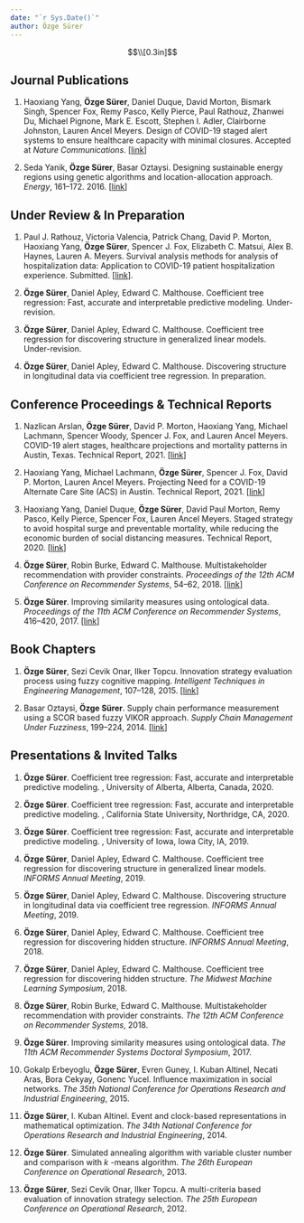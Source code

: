 ```yaml
---
date: "`r Sys.Date()`"
author: Özge Sürer
---
```


$$\\[0.3in]$$

## Journal Publications

1. Haoxiang Yang, **Özge Sürer**, Daniel Duque, David Morton, Bismark Singh, Spencer Fox, Remy Pasco, Kelly Pierce, Paul Rathouz, Zhanwei Du, Michael Pignone, Mark E. Escott, Stephen I. Adler, Clairborne Johnston, Lauren Ancel Meyers. Design of COVID-19 staged alert systems to ensure healthcare capacity with minimal closures. Accepted at *Nature Communications*. [[link](https://www.medrxiv.org/content/10.1101/2020.11.26.20152520v2)]

1. Seda Yanik, **Özge Sürer**, Basar Oztaysi. Designing sustainable energy regions using genetic algorithms and location-allocation approach. *Energy*, 161--172. 2016. [[link](https://www.sciencedirect.com/science/article/pii/S0360544215017612)] 

## Under Review \& In Preparation

1. Paul J. Rathouz, Victoria Valencia, Patrick Chang, David P. Morton, Haoxiang Yang, **Özge Sürer**, Spencer J. Fox, Elizabeth C. Matsui, Alex B. Haynes, Lauren A. Meyers. Survival analysis methods for analysis of hospitalization data: Application to COVID-19 patient hospitalization experience. Submitted. [[link](https://www.medrxiv.org/content/10.1101/2021.04.14.21255511v1)].
 
1. **Özge Sürer**, Daniel Apley, Edward C. Malthouse. Coefficient tree regression:  Fast, accurate and interpretable predictive modeling. Under-revision.

1. **Özge Sürer**, Daniel Apley, Edward C. Malthouse. Coefficient tree regression for discovering structure in generalized linear models. Under-revision.

1. **Özge Sürer**, Daniel Apley, Edward C. Malthouse. Discovering structure in longitudinal data via coefficient tree regression. In preparation.


## Conference Proceedings \& Technical Reports

1. Nazlican Arslan, **Özge Sürer**, David P. Morton, Haoxiang Yang, Michael Lachmann, Spencer Woody, Spencer J. Fox, and Lauren Ancel Meyers. COVID-19 alert stages, healthcare projections and
mortality patterns in Austin, Texas. Technical Report, 2021. [[link](https://covid-19.tacc.utexas.edu/media/filer_public/15/4d/154defa8-9217-478e-a459-8fc4144c61b5/austin_covid_alert_stage_and_mortality_trends_-_ut_-_may_2021.pdf)]

1. Haoxiang Yang, Michael Lachmann, **Özge Sürer**, Spencer J. Fox, David P. Morton, Lauren Ancel Meyers. Projecting Need for a COVID-19 Alternate Care Site (ACS) in Austin. Technical Report, 2021. [[link](https://sites.cns.utexas.edu/sites/default/files/cid/files/austin_acs_alternative.pdf?m=1610127444)]

1. Haoxiang Yang, Daniel Duque, **Özge Sürer**, David Paul Morton, Remy Pasco, Kelly Pierce, Spencer Fox, Lauren Ancel Meyers. Staged strategy to avoid hospital surge and preventable mortality, while reducing the economic burden of social distancing measures. Technical Report, 2020. [[link](https://cid.utexas.edu/sites/default/files/cid/files/houston_strategy_to_avoid_surge.pdf?m=1592489259)] 

1. **Özge Sürer**, Robin Burke, Edward C. Malthouse. Multistakeholder recommendation with provider constraints. *Proceedings of the 12th ACM Conference on Recommender Systems*, 54--62, 2018. [[link](https://dl.acm.org/citation.cfm?id=3240350)]

1. **Özge Sürer**. Improving similarity measures using ontological data. *Proceedings of the 11th ACM Conference on Recommender Systems*, 416--420, 2017. [[link](https://dl.acm.org/citation.cfm?id=3109863)]




## Book Chapters

1. **Özge Sürer**, Sezi Cevik Onar, Ilker Topcu. Innovation strategy evaluation process using fuzzy cognitive mapping. *Intelligent Techniques in Engineering Management*, 107--128, 2015. [[link](https://link.springer.com/chapter/10.1007/978-3-319-17906-3_5)]

1. Basar Oztaysi, **Özge Sürer**. Supply chain performance measurement using a SCOR based fuzzy VIKOR approach. *Supply Chain Management Under Fuzziness*, 199--224, 2014. [[link](https://link.springer.com/chapter/10.1007/978-3-642-53939-8_9)]
    	
## Presentations & Invited Talks

1. **Özge Sürer**. Coefficient tree regression: Fast, accurate and interpretable predictive modeling. \textit{Alberta School of Business}, University of Alberta, Alberta, Canada, 2020.

1. **Özge Sürer**. Coefficient tree regression: Fast, accurate and interpretable predictive modeling. \textit{David Nazarian College of Business and Economics}, California State University, Northridge, CA, 2020.

1. **Özge Sürer**. Coefficient tree regression: Fast, accurate and interpretable predictive modeling. \textit{Tippie College of Business}, University of Iowa, Iowa City, IA, 2019.

1. **Özge Sürer**, Daniel Apley, Edward C. Malthouse. Coefficient tree regression for discovering structure in generalized linear models. *INFORMS Annual Meeting*, 2019.

1. **Özge Sürer**, Daniel Apley, Edward C. Malthouse. Discovering structure in longitudinal data via coefficient tree regression. *INFORMS Annual Meeting*, 2019.

1. **Özge Sürer**, Daniel Apley, Edward C. Malthouse. Coefficient tree regression for discovering hidden structure. *INFORMS Annual Meeting*, 2018.

1. **Özge Sürer**, Daniel Apley, Edward C. Malthouse. Coefficient tree regression for discovering hidden structure. *The Midwest Machine Learning Symposium*, 2018.

1. **Özge Sürer**, Robin Burke, Edward C. Malthouse. Multistakeholder recommendation with provider constraints. *The 12th ACM Conference on Recommender Systems*, 2018.

1. **Özge Sürer**. Improving similarity measures using ontological data. *The 11th ACM Recommender Systems Doctoral Symposium*, 2017.

1. Gokalp Erbeyoglu, **Özge Sürer**, Evren Guney, I. Kuban Altinel, Necati Aras, Bora Cekyay, Gonenc Yucel. Influence maximization in social networks. *The 35th National Conference for Operations Research and Industrial Engineering*, 2015.

1. **Özge Sürer**, I. Kuban Altinel. Event and clock-based representations in mathematical optimization. *The 34th National Conference for Operations Research and Industrial Engineering*, 2014.

1. **Özge Sürer**. Simulated annealing algorithm with variable cluster number and comparison with $k$ -means algorithm. *The 26th European Conference on Operational Research*, 2013.

1. **Özge Sürer**, Sezi Cevik Onar, Ilker Topcu. A multi-criteria based evaluation of innovation strategy selection. *The 25th European Conference on Operational Research*, 2012.

